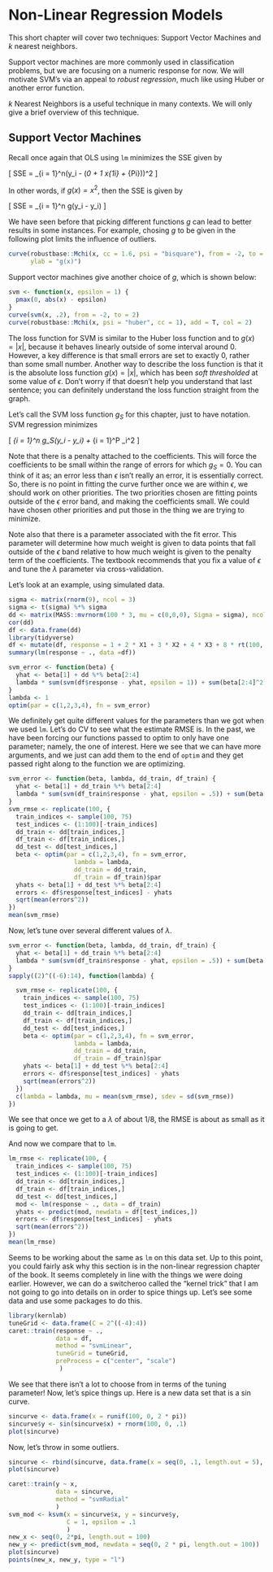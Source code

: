 # Non-Linear Regression Models

This short chapter will cover two techniques: Support Vector Machines and $k$ nearest neighbors. 

Support vector machines are more commonly used in classification problems, but we are focusing on a numeric response for now. We will motivate SVM's via an appeal to *robust regression*, much like using Huber or another error function. 

$k$ Nearest Neighbors is a useful technique in many contexts. We will only give a brief overview of this technique.

## Support Vector Machines

Recall once again that OLS using `lm` minimizes the SSE given by

\[
SSE = \sum_{i = 1}^n\bigl(y_i - (\beta_0 + \beta_1 x_{1i} + \cdots \beta_{Pi})\bigr)^2
\]

In other words, if $g(x) = x^2$, then the SSE is given by 

\[
SSE = \sum_{i = 1}^n g(y_i - \hat y_i)
\]

We have seen before that picking different functions $g$ can lead to better results in some instances. For example, chosing $g$ to be given in the following plot limits the influence of outliers.

```r
curve(robustbase::Mchi(x, cc = 1.6, psi = "bisquare"), from = -2, to = 2,
      ylab = "g(x)")
```

Support vector machines give another choice of $g$, which is shown below:

```r
svm <- function(x, epsilon = 1) {
  pmax(0, abs(x) - epsilon)
}
curve(svm(x, .2), from = -2, to = 2)
curve(robustbase::Mchi(x, psi = "huber", cc = 1), add = T, col = 2)
```

The loss function for SVM is similar to the Huber loss function and to $g(x) = |x|$, because it behaves linearly outside of some interval around 0. However, a key difference is that small errors are set to exactly 0, rather than some small number. Another way to describe the loss function is that it is the absolute loss function $g(x) = |x|$, which has been *soft thresholded* at some value of $\epsilon$. Don't worry if that doesn't help you understand that last sentence; you can definitely understand the loss function straight from the graph. 

Let's call the SVM loss function $g_S$ for this chapter, just to have notation. SVM regression minimizes

\[
\lambda \sum_{i = 1}^n g_S(y_i - \hat y_i) + \sum_{i = 1}^P \beta_i^2
\]

Note that there is a penalty attached to the coefficients. This will force the coefficients to be small within the range of errors for which $g_S = 0$. You can think of it as; an error less than $\epsilon$ isn't really an error, it is essentially correct. So, there is no point in fitting the curve further once we are within $\epsilon$, we should work on other priorities. The two priorities chosen are fitting points outside of the $\epsilon$ error band, and making the coefficients small. We could have chosen other priorities and put those in the thing we are trying to minimize. 

Note also that there is a parameter associated with the fit error. This parameter will determine how much weight is given to data points that fall outside of the $\epsilon$ band relative to how much weight is given to the penalty term of the coefficients. The textbook recommends that you fix a value of $\epsilon$ and tune the $\lambda$ parameter via cross-validation. 

Let's look at an example, using simulated data.

```r
sigma <- matrix(rnorm(9), ncol = 3)
sigma <- t(sigma) %*% sigma
dd <- matrix(MASS::mvrnorm(100 * 3, mu = c(0,0,0), Sigma = sigma), ncol = 3)
cor(dd)
df <- data.frame(dd)
library(tidyverse)
df <- mutate(df, response = 1 + 2 * X1 + 3 * X2 + 4 * X3 + 8 * rt(100, 4))
summary(lm(response ~ ., data =df))
```


```r
svm_error <- function(beta) {
  yhat <- beta[1] + dd %*% beta[2:4]
  lambda * sum(svm(df$response - yhat, epsilon = 1)) + sum(beta[2:4]^2)
}
lambda <- 1
optim(par = c(1,2,3,4), fn = svm_error)
```

We definitely get quite different values for the parameters than we got when we used `lm`. Let's do CV to see what the estimate RMSE is. In the past, we have been forcing our functions passed to optim to only have one parameter; namely, the one of interest. Here we see that we can have more arguments, and we just can add them to the end of `optim` and they get passed right along to the function we are optimizing. 

```r
svm_error <- function(beta, lambda, dd_train, df_train) {
  yhat <- beta[1] + dd_train %*% beta[2:4]
  lambda * sum(svm(df_train$response - yhat, epsilon = .5)) + sum(beta[2:4]^2)
}
svm_rmse <- replicate(100, {
  train_indices <- sample(100, 75)
  test_indices <- (1:100)[-train_indices]
  dd_train <- dd[train_indices,]
  df_train <- df[train_indices,]
  dd_test <- dd[test_indices,]
  beta <- optim(par = c(1,2,3,4), fn = svm_error, 
                  lambda = lambda, 
                  dd_train = dd_train,
                  df_train = df_train)$par
  yhats <- beta[1] + dd_test %*% beta[2:4]
  errors <- df$response[test_indices] - yhats
  sqrt(mean(errors^2))
})
mean(svm_rmse)
```

Now, let's tune over several different values of $\lambda$. 

```r
svm_error <- function(beta, lambda, dd_train, df_train) {
  yhat <- beta[1] + dd_train %*% beta[2:4]
  lambda * sum(svm(df_train$response - yhat, epsilon = .5)) + sum(beta[2:4]^2)
}
sapply((2)^((-6):14), function(lambda) {

  svm_rmse <- replicate(100, {
    train_indices <- sample(100, 75)
    test_indices <- (1:100)[-train_indices]
    dd_train <- dd[train_indices,]
    df_train <- df[train_indices,]
    dd_test <- dd[test_indices,]
    beta <- optim(par = c(1,2,3,4), fn = svm_error, 
                  lambda = lambda, 
                  dd_train = dd_train,
                  df_train = df_train)$par
    yhats <- beta[1] + dd_test %*% beta[2:4]
    errors <- df$response[test_indices] - yhats
    sqrt(mean(errors^2))
  })
  c(lambda = lambda, mu = mean(svm_rmse), sdev = sd(svm_rmse))
})
```

We see that once we get to a $\lambda$ of about 1/8, the RMSE is about as small as it is going to get.


And now we compare that to `lm`. 

```r
lm_rmse <- replicate(100, {
  train_indices <- sample(100, 75)
  test_indices <- (1:100)[-train_indices]
  dd_train <- dd[train_indices,]
  df_train <- df[train_indices,]
  dd_test <- dd[test_indices,]
  mod <- lm(response ~ ., data = df_train)
  yhats <- predict(mod, newdata = df[test_indices,])
  errors <- df$response[test_indices] - yhats
  sqrt(mean(errors^2))
})
mean(lm_rmse)
```

Seems to be working about the same as `lm` on this data set. Up to this point, you could fairly ask why this section is in the non-linear regression chapter of the book. It seems completely in line with the things we were doing earlier. However, we can do a switcheroo called the "kernel trick" that I am not going to go into details on in order to spice things up. Let's see some data and use some packages to do this.

```r
library(kernlab)
tuneGrid <- data.frame(C = 2^((-4):4))
caret::train(response ~ ., 
             data = df,
             method = "svmLinear",
             tuneGrid = tuneGrid,
             preProcess = c("center", "scale")
              )
```

We see that there isn't a lot to choose from in terms of the tuning parameter! Now, let's spice things up. Here is a new data set that is a $\sin$ curve.

```r
sincurve <- data.frame(x = runif(100, 0, 2 * pi))
sincurve$y <- sin(sincurve$x) + rnorm(100, 0, .1)
plot(sincurve) 
```

Now, let's throw in some outliers.

```r
sincurve <- rbind(sincurve, data.frame(x = seq(0, .1, length.out = 5), y = -1))
plot(sincurve)
```

```r
caret::train(y ~ x, 
             data = sincurve,
             method = "svmRadial"
             )
svm_mod <- ksvm(x = sincurve$x, y = sincurve$y,
                C = 1, epsilon = .1
                )
new_x <- seq(0, 2*pi, length.out = 100)
new_y <- predict(svm_mod, newdata = seq(0, 2 * pi, length.out = 100))
plot(sincurve)
points(new_x, new_y, type = "l")

```

















